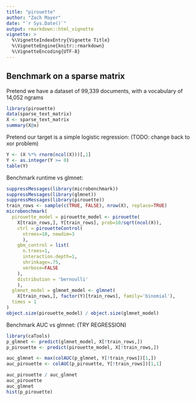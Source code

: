```yaml
---
title: "pirouette"
author: "Zach Mayer"
date: "`r Sys.Date()`"
output: rmarkdown::html_vignette
vignette: >
  %\VignetteIndexEntry{Vignette Title}
  %\VignetteEngine{knitr::rmarkdown}
  %\VignetteEncoding{UTF-8}
---
```


## Benchmark on a sparse matrix
Pretend we have a dataset of 99,339 documents, with a vocabulary of 14,052 ngrams
```r
library(pirouette)
data(sparse_text_matrix)
X <- sparse_text_matrix
summary(X@x)
```

Pretend our target is a simple logistic regression:
(TODO: change back to xor problem)
```r
Y <- (X %*% rnorm(ncol(X)))[,1]
Y <- as.integer(Y >= 0)
table(Y)
```

Benchmark runtime vs glmnet:
```r
suppressMessages(library(microbenchmark))
suppressMessages(library(glmnet))
suppressMessages(library(pirouette))
train_rows <- sample(c(TRUE, FALSE), nrow(X), replace=TRUE)
microbenchmark(
  pirouette_model = pirouette_model <- pirouette(
    X[train_rows,], Y[train_rows], prob=10/sqrt(ncol(X)), 
    ctrl = pirouetteControl(
      ntrees=10, newdim=3
      ),
    gbm_control = list(
      n.trees=1,
      interaction.depth=1,
      shrinkage=.75,
      verbose=FALSE
    ),
    distribution = 'bernoulli'
    ),
  glmnet_model = glmnet_model <- glmnet(
    X[train_rows,], factor(Y)[train_rows], family='binomial'),
  times = 1
)
object.size(pirouette_model) / object.size(glmnet_model)
```

Benchmark AUC vs glmnet: (TRY REGRESSION)
```r
library(caTools)
p_glmnet <- predict(glmnet_model, X[!train_rows,])
p_pirouette <- predict(pirouette_model, X[!train_rows,])

auc_glmnet <- max(colAUC(p_glmnet, Y[!train_rows])[1,])
auc_pirouette <- colAUC(p_pirouette, Y[!train_rows])[1,1]

auc_pirouette / auc_glmnet
auc_pirouette
auc_glmnet
hist(p_pirouette)
```
